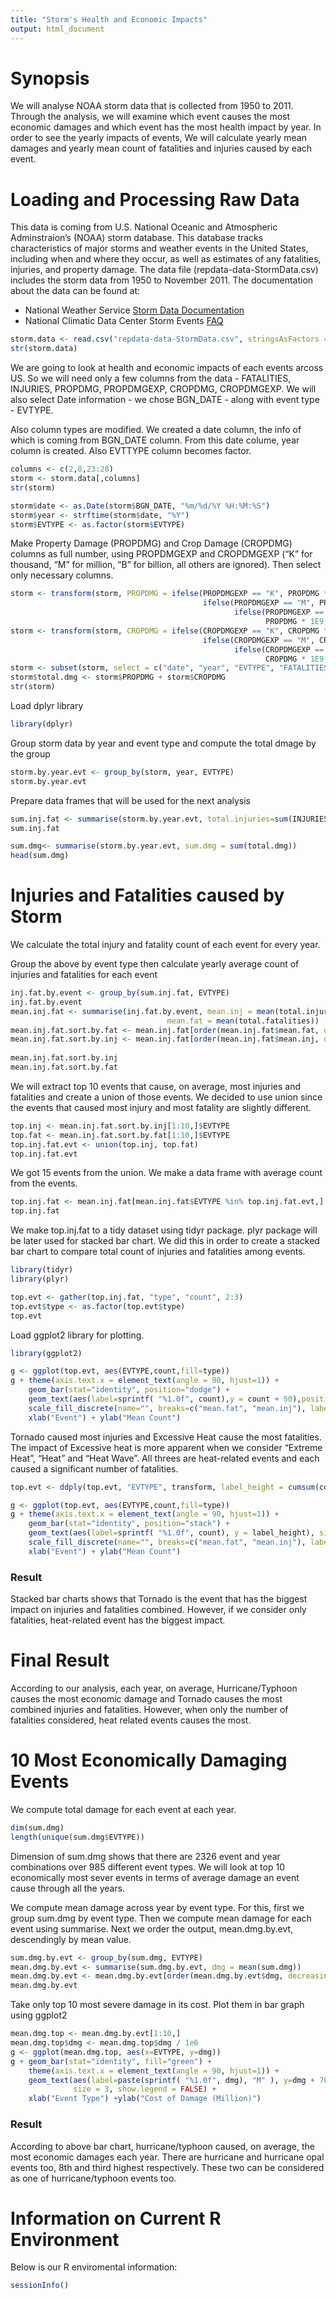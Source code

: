 ```yaml
---
title: "Storm's Health and Economic Impacts"
output: html_document
---
```

# Synopsis
We will analyse NOAA storm data that is collected from 1950 to 2011. Through the analysis, we will examine which event causes the most economic damages and which event has the most health impact by year. In order to see the yearly impacts of events, We will calculate yearly mean damages and yearly mean count of fatalities and injuries caused by each event.

# Loading and Processing Raw Data
This data is coming from U.S. National Oceanic and Atmospheric Adminstraion's (NOAA) storm database. This database tracks characteristics of major storms and weather events in the United States, including when and where they occur, as well as estimates of any fatalities, injuries, and property damage.
The data file (repdata-data-StormData.csv) includes the storm data from 1950 to November 2011. The documentation about the data can be found at:

* National Weather Service [Storm Data Documentation](https://d396qusza40orc.cloudfront.net/repdata%2Fpeer2_doc%2Fpd01016005curr.pdf) 
* National Climatic Data Center Storm Events [FAQ](https://d396qusza40orc.cloudfront.net/repdata%2Fpeer2_doc%2FNCDC%20Storm%20Events-FAQ%20Page.pdf)

```r
storm.data <- read.csv("repdata-data-StormData.csv", stringsAsFactors = FALSE)
str(storm.data)
```

We are going to look at health and economic impacts of each events arcoss US. So we will need only a few columns from the data -  FATALITIES, INJURIES, PROPDMG, PROPDMGEXP, CROPDMG, CROPDMGEXP. We will also select Date information - we chose BGN_DATE - along with event type - EVTYPE.

Also column types are modified. We created a date column, the info of which is coming from BGN_DATE column. From this date colume, year column is created. Also EVTTYPE column becomes factor.

```r
columns <- c(2,8,23:28)
storm <- storm.data[,columns]
str(storm)

storm$date <- as.Date(storm$BGN_DATE, "%m/%d/%Y %H:%M:%S")
storm$year <- strftime(storm$date, "%Y")
storm$EVTYPE <- as.factor(storm$EVTYPE)
```

Make Property Damage (PROPDMG) and Crop Damage (CROPDMG) columns as full number, using PROPDMGEXP and CROPDMGEXP ("K" for thousand, "M" for million, "B" for billion, all others are ignored).
Then select only necessary columns.

```r
storm <- transform(storm, PROPDMG = ifelse(PROPDMGEXP == "K", PROPDMG * 1E3, 
                                           ifelse(PROPDMGEXP == "M", PROPDMG * 1E6, 
                                                  ifelse(PROPDMGEXP == "B", 
                                                         PROPDMG * 1E9, PROPDMG))))
storm <- transform(storm, CROPDMG = ifelse(CROPDMGEXP == "K", CROPDMG * 1E3, 
                                           ifelse(CROPDMGEXP == "M", CROPDMG * 1E6, 
                                                  ifelse(CROPDMGEXP == "B", 
                                                         CROPDMG * 1E9, CROPDMG))))
storm <- subset(storm, select = c("date", "year", "EVTYPE", "FATALITIES", "INJURIES", "PROPDMG", "CROPDMG"))
storm$total.dmg <- storm$PROPDMG + storm$CROPDMG
str(storm)
```

Load dplyr library

```r
library(dplyr)
```

Group storm data by year and event type and compute the total dmage by the group
```r
storm.by.year.evt <- group_by(storm, year, EVTYPE)
storm.by.year.evt
```

Prepare data frames that will be used for the next analysis
```r
sum.inj.fat <- summarise(storm.by.year.evt, total.injuries=sum(INJURIES), total.fatalities = sum(FATALITIES))
sum.inj.fat

sum.dmg<- summarise(storm.by.year.evt, sum.dmg = sum(total.dmg))
head(sum.dmg)
```

# Injuries and Fatalities caused by Storm
We calculate the total injury and fatality count of each event for every year.



Group the above by event type then calculate yearly average count of injuries and fatalities for each event

```r
inj.fat.by.event <- group_by(sum.inj.fat, EVTYPE)
inj.fat.by.event
mean.inj.fat <- summarise(inj.fat.by.event, mean.inj = mean(total.injuries), 
                                   mean.fat = mean(total.fatalities))
mean.inj.fat.sort.by.fat <- mean.inj.fat[order(mean.inj.fat$mean.fat, decreasing = TRUE),]
mean.inj.fat.sort.by.inj <- mean.inj.fat[order(mean.inj.fat$mean.inj, decreasing = TRUE),]
 
mean.inj.fat.sort.by.inj
mean.inj.fat.sort.by.fat

```
We will extract top 10 events that cause, on average, most injuries and fatalities and create a union of those events. We decided to use union since the events that caused most injury and most fatality are slightly different.

```r
top.inj <- mean.inj.fat.sort.by.inj[1:10,]$EVTYPE
top.fat <- mean.inj.fat.sort.by.fat[1:10,]$EVTYPE
top.inj.fat.evt <- union(top.inj, top.fat)
top.inj.fat.evt
```
We got 15 events from the union. We make a data frame with average count from the events.

```r
top.inj.fat <- mean.inj.fat[mean.inj.fat$EVTYPE %in% top.inj.fat.evt,]
top.inj.fat
```

We make top.inj.fat to a tidy dataset using tidyr package. plyr package will be later used for stacked bar chart. We did this in order to create a stacked bar chart to compare total count of injuries and fatalities among events.
```r
library(tidyr)
library(plyr)
```
```r
top.evt <- gather(top.inj.fat, "type", "count", 2:3)
top.evt$type <- as.factor(top.evt$type)
top.evt
```

Load ggplot2 library for plotting.


```r
library(ggplot2)
```

```r
g <- ggplot(top.evt, aes(EVTYPE,count,fill=type))
g + theme(axis.text.x = element_text(angle = 90, hjust=1)) +
    geom_bar(stat="identity", position="dodge") +
    geom_text(aes(label=sprintf( "%1.0f", count),y = count + 50),position=position_dodge(width=1), size=2.5) +
    scale_fill_discrete(name="", breaks=c("mean.fat", "mean.inj"), labels=c("fatalities","injuries")) +
    xlab("Event") + ylab("Mean Count")
```


Tornado caused most injuries and Excessive Heat cause the most fatalities. The impact of Excessive heat is more apparent when we consider "Extreme Heat", "Heat" and "Heat Wave". All threes are heat-related events and each caused a significant number of fatalities.

```r
top.evt <- ddply(top.evt, "EVTYPE", transform, label_height = cumsum(count) - count / 2 )
```

```r
g <- ggplot(top.evt, aes(EVTYPE,count,fill=type))
g + theme(axis.text.x = element_text(angle = 90, hjust=1)) +
    geom_bar(stat="identity", position="stack") +
    geom_text(aes(label=sprintf( "%1.0f", count), y = label_height), size=2.2) +
    scale_fill_discrete(name="", breaks=c("mean.fat", "mean.inj"), labels=c("fatalities","injuries")) +
    xlab("Event") + ylab("Mean Count")
```
### Result
Stacked bar charts shows that Tornado is the event that has the biggest impact on injuries and fatalities combined. However, if we consider only fatalities, heat-related event has the biggest impact.

# Final Result
According to our analysis, each year, on average, Hurricane/Typhoon causes the most economic damage and Tornado causes the most combined injuries and fatalities. However, when only the number of fatalities considered, heat related events causes the most.

# 10 Most Economically Damaging Events

We compute total damage for each event at each year.

```r
dim(sum.dmg)
length(unique(sum.dmg$EVTYPE))
```

Dimension of sum.dmg shows that there are 2326 event and year combinations over 985 different event types.  We will look at top 10 economically most sever events in terms of average damage an event cause through all the years. 

We compute mean damage across year by event type. For this, first we group sum.dmg by event type. Then we compute mean damage for each event using summarise. Next we order the output, mean.dmg.by.evt, descendingly by mean value.


```r
sum.dmg.by.evt <- group_by(sum.dmg, EVTYPE)
mean.dmg.by.evt <- summarise(sum.dmg.by.evt, dmg = mean(sum.dmg))
mean.dmg.by.evt <- mean.dmg.by.evt[order(mean.dmg.by.evt$dmg, decreasing = TRUE),]
mean.dmg.by.evt
```


Take only top 10 most severe damage in its cost. Plot them in bar graph using ggplot2


```r
mean.dmg.top <- mean.dmg.by.evt[1:10,]
mean.dmg.top$dmg <- mean.dmg.top$dmg / 1e6
g <- ggplot(mean.dmg.top, aes(x=EVTYPE, y=dmg))
g + geom_bar(stat="identity", fill="green") +  
    theme(axis.text.x = element_text(angle = 90, hjust=1)) +
    geom_text(aes(label=paste(sprintf( "%1.0f", dmg), "M" ), y=dmg + 700, colour = "pink" ),
              size = 3, show.legend = FALSE) +
    xlab("Event Type") +ylab("Cost of Damage (Million)")
```

### Result
According to above bar chart, hurricane/typhoon caused, on average, the most economic damages each year. There are hurricane and hurricane opal events too, 8th and third highest respectively. These two can be considered as one of hurricane/typhoon events too.




# Information on Current R Environment

Below is our R enviromental information:
```r
sessionInfo()
```
